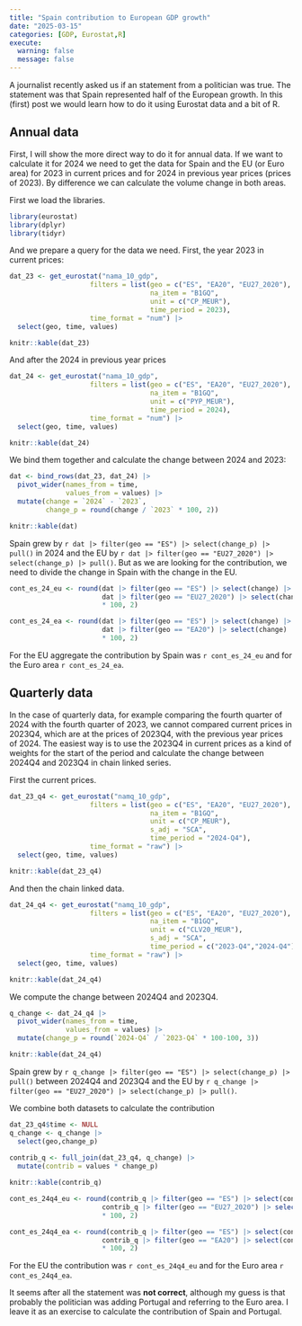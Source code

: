 ```yaml
---
title: "Spain contribution to European GDP growth"
date: "2025-03-15"
categories: [GDP, Eurostat,R]
execute:
  warning: false
  message: false
---
```


A journalist recently asked us if an statement from a politician was true. The statement was that Spain represented half of the European growth. In this (first) post we would learn how to do it using Eurostat data and a bit of R.

## Annual data

First, I will show the more direct way to do it for annual data. If we want to calculate it for 2024 we need to get the data for Spain and the EU (or Euro area) for 2023 in current prices and for 2024 in previous year prices (prices of 2023). By difference we can calculate the volume change in both areas.

First we load the libraries.

```r
library(eurostat)
library(dplyr)
library(tidyr)
```

And we prepare a query for the data we need. First, the year 2023 in current prices:

```r
dat_23 <- get_eurostat("nama_10_gdp", 
                    filters = list(geo = c("ES", "EA20", "EU27_2020"),
                                   na_item = "B1GQ",
                                   unit = c("CP_MEUR"),
                                   time_period = 2023),
                    time_format = "num") |> 
  select(geo, time, values)

knitr::kable(dat_23)
```

And after the 2024 in previous year prices

```r
dat_24 <- get_eurostat("nama_10_gdp", 
                    filters = list(geo = c("ES", "EA20", "EU27_2020"),
                                   na_item = "B1GQ",
                                   unit = c("PYP_MEUR"),
                                   time_period = 2024),
                    time_format = "num") |> 
  select(geo, time, values)

knitr::kable(dat_24)
```

We bind them together and calculate the change between 2024 and 2023:

```r
dat <- bind_rows(dat_23, dat_24) |> 
  pivot_wider(names_from = time,
              values_from = values) |> 
  mutate(change = `2024` - `2023`,
         change_p = round(change / `2023` * 100, 2))  

knitr::kable(dat)

```

Spain grew by `r dat |> filter(geo == "ES") |> select(change_p) |> pull()` in 2024 and the EU  by `r dat |> filter(geo == "EU27_2020") |> select(change_p) |> pull()`. But as we are looking for the contribution, we need to divide the change in Spain with the change in the EU.

```r
cont_es_24_eu <- round(dat |> filter(geo == "ES") |> select(change) |> pull() / 
                       dat |> filter(geo == "EU27_2020") |> select(change) |> pull()
                       * 100, 2)

cont_es_24_ea <- round(dat |> filter(geo == "ES") |> select(change) |> pull() / 
                       dat |> filter(geo == "EA20") |> select(change) |> pull()
                       * 100, 2)
```


For the EU aggregate the contribution by Spain was `r cont_es_24_eu` and for the Euro area `r cont_es_24_ea`.

## Quarterly data

In the case of quarterly data, for example comparing the fourth quarter of 2024 with the fourth quarter of 2023, we cannot compared current prices in 2023Q4, which are at the prices of 2023Q4, with the previous year prices of 2024. The easiest way is to use the 2023Q4 in current prices as a kind of weights for the start of the period and calculate the change between 2024Q4 and 2023Q4 in chain linked series.

First the current prices.

```r
dat_23_q4 <- get_eurostat("namq_10_gdp", 
                    filters = list(geo = c("ES", "EA20", "EU27_2020"),
                                   na_item = "B1GQ",
                                   unit = c("CP_MEUR"),
                                   s_adj = "SCA",
                                   time_period = "2024-Q4"),
                    time_format = "raw") |> 
  select(geo, time, values)

knitr::kable(dat_23_q4)
```

And then the chain linked data.

```r
dat_24_q4 <- get_eurostat("namq_10_gdp", 
                    filters = list(geo = c("ES", "EA20", "EU27_2020"),
                                   na_item = "B1GQ",
                                   unit = c("CLV20_MEUR"),
                                   s_adj = "SCA",
                                   time_period = c("2023-Q4","2024-Q4")),
                    time_format = "raw") |> 
  select(geo, time, values)

knitr::kable(dat_24_q4)
```

We compute the change between 2024Q4 and 2023Q4.

```r
q_change <- dat_24_q4 |>
  pivot_wider(names_from = time,
              values_from = values) |> 
  mutate(change_p = round(`2024-Q4` / `2023-Q4` * 100-100, 3))

knitr::kable(dat_24_q4)
```

Spain grew by `r q_change |> filter(geo == "ES") |> select(change_p) |> pull()` between 2024Q4 and 2023Q4 and the EU  by `r q_change |> filter(geo == "EU27_2020") |> select(change_p) |> pull()`.

We combine both datasets to calculate the contribution

```r
dat_23_q4$time <- NULL
q_change <- q_change |> 
  select(geo,change_p) 
  
contrib_q <- full_join(dat_23_q4, q_change) |> 
  mutate(contrib = values * change_p)

knitr::kable(contrib_q)
```

```r
cont_es_24q4_eu <- round(contrib_q |> filter(geo == "ES") |> select(contrib) |> pull() / 
                       contrib_q |> filter(geo == "EU27_2020") |> select(contrib) |> pull()
                       * 100, 2)

cont_es_24q4_ea <- round(contrib_q |> filter(geo == "ES") |> select(contrib) |> pull() / 
                       contrib_q |> filter(geo == "EA20") |> select(contrib) |> pull()
                       * 100, 2)
```

For the EU the contribution was `r cont_es_24q4_eu` and for the Euro area `r cont_es_24q4_ea`.

It seems after all the statement was **not correct**, although my guess is that probably the politician was adding Portugal and referring to the Euro area. I leave it as an exercise to calculate the contribution of Spain and Portugal.


